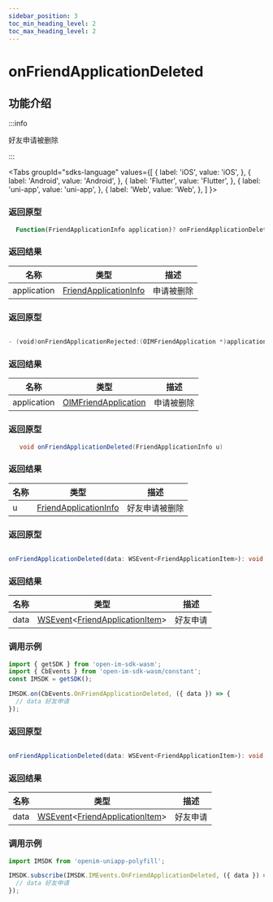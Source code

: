 ```yaml
---
sidebar_position: 3
toc_min_heading_level: 2
toc_max_heading_level: 2
---
```


# onFriendApplicationDeleted

## 功能介绍

:::info

好友申请被删除

:::

<Tabs
groupId="sdks-language"
values={[
{ label: 'iOS', value: 'iOS', },
{ label: 'Android', value: 'Android', },
{ label: 'Flutter', value: 'Flutter', },
{ label: 'uni-app', value: 'uni-app', },
{ label: 'Web', value: 'Web', },
]
}>

<TabItem value="Flutter">

### 返回原型

```dart showLineNumbers
  Function(FriendApplicationInfo application)? onFriendApplicationDeleted;
```

### 返回结果

| 名称        | 类型                                                                  | 描述           |
| ----------- | --------------------------------------------------------------------- | -------------- |
| application | [FriendApplicationInfo](docs/sdks/class/friend/friendApplication.mdx) | 申请被删除 |

</TabItem>

<TabItem value="iOS">

### 返回原型

```swift showLineNumbers

- (void)onFriendApplicationRejected:(OIMFriendApplication *)application;

```

### 返回结果

| 名称        | 类型                                                                 | 描述           |
| ----------- | -------------------------------------------------------------------- | -------------- |
| application | [OIMFriendApplication](docs/sdks/class/friend/friendApplication.mdx) | 申请被删除 |

</TabItem>

<TabItem value="Android">

### 返回原型

```java showLineNumbers
   void onFriendApplicationDeleted(FriendApplicationInfo u)
```

### 返回结果

| 名称        | 类型                                                                  | 描述           |
| ----------- | --------------------------------------------------------------------- | -------------- |
| u | [FriendApplicationInfo](docs/sdks/class/friend/friendApplication.mdx) | 好友申请被删除 |


</TabItem>

<TabItem value="Web">

### 返回原型

```ts showLineNumbers

onFriendApplicationDeleted(data: WSEvent<FriendApplicationItem>): void;

```

### 返回结果

| 名称 | 类型                                                                                                           | 描述     |
| ---- | -------------------------------------------------------------------------------------------------------------- | -------- |
| data | [WSEvent](docs/sdks/class/response.mdx)<[FriendApplicationItem](docs/sdks/class/friend/friendApplication.mdx)> | 好友申请 |

### 调用示例

```js showLineNumbers
import { getSDK } from 'open-im-sdk-wasm';
import { CbEvents } from 'open-im-sdk-wasm/constant';
const IMSDK = getSDK();

IMSDK.on(CbEvents.OnFriendApplicationDeleted, ({ data }) => {
  // data 好友申请
});
```

</TabItem>

<TabItem value="uni-app">

### 返回原型

```ts showLineNumbers

onFriendApplicationDeleted(data: WSEvent<FriendApplicationItem>): void;

```

### 返回结果

| 名称 | 类型                                                                                                           | 描述     |
| ---- | -------------------------------------------------------------------------------------------------------------- | -------- |
| data | [WSEvent](docs/sdks/class/response.mdx)<[FriendApplicationItem](docs/sdks/class/friend/friendApplication.mdx)> | 好友申请 |

### 调用示例

```js showLineNumbers
import IMSDK from 'openim-uniapp-polyfill';

IMSDK.subscribe(IMSDK.IMEvents.OnFriendApplicationDeleted, ({ data }) => {
  // data 好友申请
});
```

</TabItem>

</Tabs>
